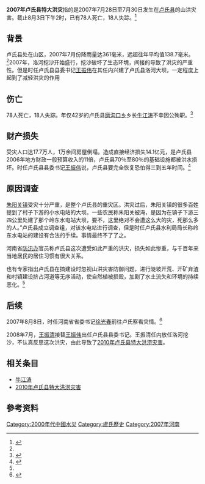 '''2007年卢氏县特大洪灾'''指的是2007年7月28日至7月30日发生在[[卢氏县|卢氏县]]的山洪灾害。截止8月3日下午2时，已有78人死亡，18人失踪。<ref name=":0">{{Cite web|title=河南卢氏县山洪灾害造成78人死亡18人失踪-中国新闻网|url=http://www.chinanews.com/gn/news/2007/08-03/994566.shtml|accessdate=2020-07-16|author=|date=|format=|publisher=|language=|archive-date=2020-07-17|archive-url=https://web.archive.org/web/20200717100856/http://www.chinanews.com/gn/news/2007/08-03/994566.shtml|dead-url=no}}</ref>

== 背景 ==
卢氏县处在山区，2007年7月份降雨量达361毫米，远超往年平均值138.7毫米。<ref name=":0" />2007年，洛河挖沙开始盛行，挖沙破坏了生态环境，间接的导致了洪灾的严重性。但是时任卢氏县县委书记[[王振伟|王振伟]]在其任内兴建了卢氏县洛河大坝，一定程度上起到了减轻洪灾的作用

== 伤亡 ==
78人死亡，18人失踪。年仅42岁的卢氏县[[磨沟口乡|磨沟口乡]]乡长[[牛江涛|牛江涛]]不幸因公殉职。<ref>{{Cite web|title=“老天爷不长眼，咋叫他走了”　卢氏县一乡长抗洪中殉职，临终前最不放心的还是险情_新闻中心_新浪网|url=http://news.sina.com.cn/o/2007-08-01/042712305128s.shtml?from=wap|accessdate=2020-07-16|author=|date=|format=|publisher=|language=|archive-date=2020-07-16|archive-url=https://web.archive.org/web/20200716151849/http://news.sina.com.cn/o/2007-08-01/042712305128s.shtml?from=wap|dead-url=no}}</ref>
==财产损失==
受灾人口达17.7万人，1万余间房屋倒塌。造成直接经济损失14.1亿元，是卢氏县2006年地方财政一般预算收入的11倍，卢氏县70％至80％的基础设施都被洪水损坏。时任卢氏县县委书记[[王振伟|王振伟]]说，卢氏县要完全恢复恐怕得三到五年时间。<ref name=":1">{{Cite web|title=河南卢氏县特大洪灾调查-中国青年报|url=http://zqb.cyol.com/content/2007-08/17/content_1863191.htm|accessdate=2020-07-16|author=|date=|format=|publisher=|language=|archive-date=2020-07-16|archive-url=https://web.archive.org/web/20200716152754/http://zqb.cyol.com/content/2007-08/17/content_1863191.htm|dead-url=no}}</ref>
==原因调查==
[[朱阳关镇|朱阳关镇]]受灾十分严重，是整个卢氏县的重灾区。洪灾过后，朱阳关镇的很多百姓提到了村子下游的小水电站的大坝。一些农民称朱阳关被淹，是因为在镇子下游三四公里处建了那个岭东水电站大坝，要不，这里绝对不会遭这么大的灾，死那么多的人。”卢氏县成立调查组，对该水电站进行调查，但是时任卢氏县水利局局长称岭东水电站的建设有合法的手续。事情最终不了了之。

河南省[[防汛办|防汛办]]官员称卢氏县这次遭受如此严重的洪灾，损失如此惨重，与千百年来当地居民的居住习惯有很大关系。

也有专家指出卢氏县在搞建设时忽视山洪灾害防御问题，进行陡坡开荒、开矿弃渣和村镇建设挤占河道等无序活动，使自然植被损毁，加剧了水土流失和环境的持续恶化。<ref name=":1" />

==后续==
2007年8月8日，时任河南省省委书记[[徐光春|徐光春]]前往卢氏察看灾情。<ref>{{Cite web|title=“决不让灾区人民饿肚子”——省委书记徐光春等在卢氏察看灾情纪实_新闻中心_新浪网|url=http://news.sina.com.cn/o/2007-08-08/082012346941s.shtml?from=wap|accessdate=2020-07-16|author=|date=|format=|publisher=|language=|archive-date=2020-07-16|archive-url=https://web.archive.org/web/20200716175829/http://news.sina.com.cn/o/2007-08-08/082012346941s.shtml?from=wap|dead-url=no}}</ref>

2008年7月，[[王振清|王振清]]接替[[王振伟|王振伟]]出任卢氏县县委书记。王振清任内放任洛河挖沙，不认真反思这次洪灾，由此导致了[[2010年卢氏县特大洪涝灾害|2010年卢氏县特大洪涝灾害]]。
==相关条目==
*[[牛江涛|牛江涛]]
*[[2010年卢氏县特大洪涝灾害|2010年卢氏县特大洪涝灾害]]

==參考资料==
{{reflist}}

{{中国水灾}}

[[Category:2000年代中國水災|Category:2000年代中國水災]]
[[Category:盧氏歷史|Category:盧氏歷史]]
[[Category:2007年河南|Category:2007年河南]]

<references />